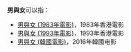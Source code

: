 '''男與女'''可以指：
*[[男與女_(1983年電影)|男與女 (1983年電影)]]，1983年香港電影
*[[男與女_(1993年電影)|男與女 (1993年電影)]]，1993年香港電影
*[[男與女_(韓國電影)|男與女 (韓國電影)]]，2016年韓國电影
{{disambig|Cat=三字作品消歧义}}